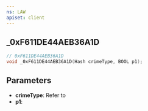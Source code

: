 ```yaml
---
ns: LAW
apiset: client
---
```

## _0xF611DE44AEB36A1D

```c
// 0xF611DE44AEB36A1D
void _0xF611DE44AEB36A1D(Hash crimeType, BOOL p1);
```


## Parameters
* **crimeType**: Refer to <EmbeddedEnum name="eCrimeType" />
* **p1**: